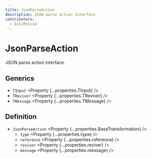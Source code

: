 ```yaml
---
title: JsonParseAction
description: JSON parse action interface.
contributors:
  - EskiMojo14
---
```



# JsonParseAction

JSON parse action interface.

## Generics

- `TInput` <Property {...properties.TInput} />
- `TReviver` <Property {...properties.TReviver} />
- `TMessage` <Property {...properties.TMessage} />

## Definition

- `JsonParseAction` <Property {...properties.BaseTransformation} />
  - `type` <Property {...properties.type} />
  - `reference` <Property {...properties.reference} />
  - `reviver` <Property {...properties.reviver} />
  - `message` <Property {...properties.message} />
